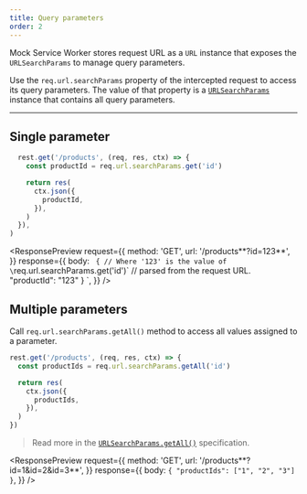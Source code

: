```yaml
---
title: Query parameters
order: 2
---
```


Mock Service Worker stores request URL as a `URL` instance that exposes the `URLSearchParams` to manage query parameters.

Use the `req.url.searchParams` property of the intercepted request to access its query parameters. The value of that property is a [`URLSearchParams`](https://developer.mozilla.org/en-US/docs/Web/API/URLSearchParams) instance that contains all query parameters.

---

## Single parameter

```js highlights=2
  rest.get('/products', (req, res, ctx) => {
    const productId = req.url.searchParams.get('id')

    return res(
      ctx.json({
        productId,
      }),
    )
  }),
)
```

<ResponsePreview
  request={{
    method: 'GET',
    url: '/products**?id=123**',
  }}
  response={{
    body: `
{
  // Where '123' is the value of \`req.url.searchParams.get('id')\`
  // parsed from the request URL.
  "productId": "123"
}
    `,
  }}
/>

## Multiple parameters

Call `req.url.searchParams.getAll()` method to access all values assigned to a parameter.

```js highlights=2
rest.get('/products', (req, res, ctx) => {
  const productIds = req.url.searchParams.getAll('id')

  return res(
    ctx.json({
      productIds,
    }),
  )
})
```

> Read more in the [`URLSearchParams.getAll()`](https://developer.mozilla.org/en-US/docs/Web/API/URLSearchParams/getAll) specification.

<ResponsePreview
  request={{
    method: 'GET',
    url: '/products**?id=1&id=2&id=3**',
  }}
  response={{
    body: `
{
  "productIds": ["1", "2", "3"]
}
    `,
  }}
/>

